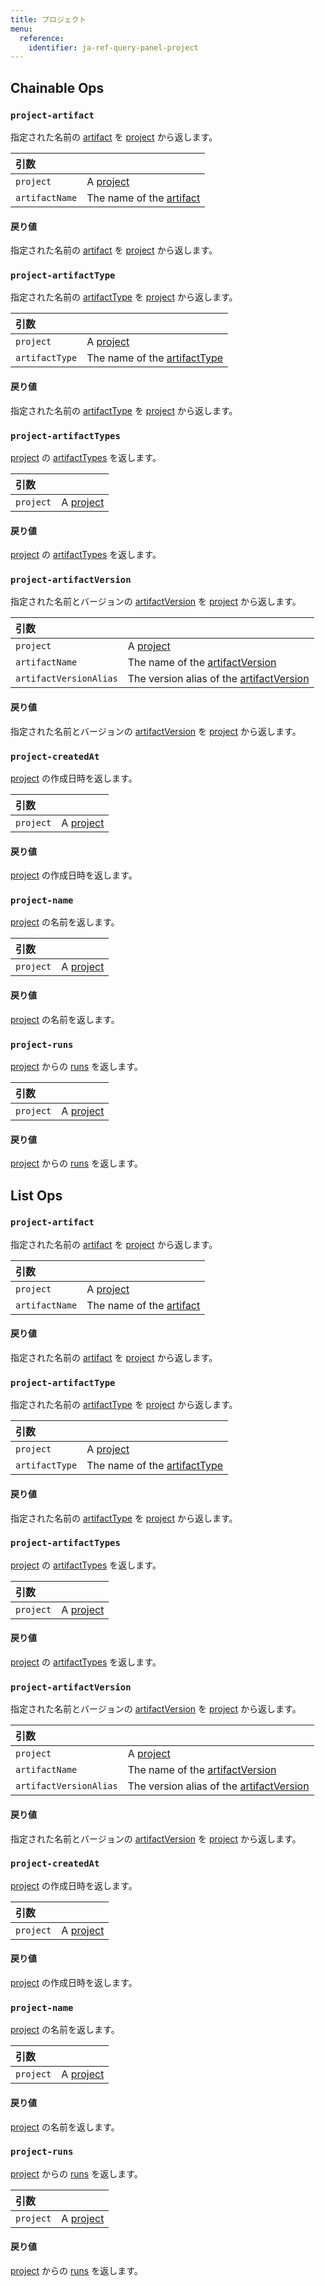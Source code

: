 ---
title: プロジェクト
menu:
  reference:
    identifier: ja-ref-query-panel-project
---

## Chainable Ops
<h3 id="project-artifact"><code>project-artifact</code></h3>

指定された名前の [artifact](artifact) を [project](project) から返します。

| 引数 |  |
| :--- | :--- |
| `project` | A [project](project) |
| `artifactName` | The name of the [artifact](artifact) |

#### 戻り値
指定された名前の [artifact](artifact) を [project](project) から返します。

<h3 id="project-artifactType"><code>project-artifactType</code></h3>

指定された名前の [artifactType](artifact-type) を [project](project) から返します。

| 引数 |  |
| :--- | :--- |
| `project` | A [project](project) |
| `artifactType` | The name of the [artifactType](artifact-type) |

#### 戻り値
指定された名前の [artifactType](artifact-type) を [project](project) から返します。

<h3 id="project-artifactTypes"><code>project-artifactTypes</code></h3>

[project](project) の [artifactTypes](artifact-type) を返します。

| 引数 |  |
| :--- | :--- |
| `project` | A [project](project) |

#### 戻り値
[project](project) の [artifactTypes](artifact-type) を返します。

<h3 id="project-artifactVersion"><code>project-artifactVersion</code></h3>

指定された名前とバージョンの [artifactVersion](artifact-version) を [project](project) から返します。

| 引数 |  |
| :--- | :--- |
| `project` | A [project](project) |
| `artifactName` | The name of the [artifactVersion](artifact-version) |
| `artifactVersionAlias` | The version alias of the [artifactVersion](artifact-version) |

#### 戻り値
指定された名前とバージョンの [artifactVersion](artifact-version) を [project](project) から返します。

<h3 id="project-createdAt"><code>project-createdAt</code></h3>

[project](project) の作成日時を返します。

| 引数 |  |
| :--- | :--- |
| `project` | A [project](project) |

#### 戻り値
[project](project) の作成日時を返します。

<h3 id="project-name"><code>project-name</code></h3>

[project](project) の名前を返します。

| 引数 |  |
| :--- | :--- |
| `project` | A [project](project) |

#### 戻り値
[project](project) の名前を返します。

<h3 id="project-runs"><code>project-runs</code></h3>

[project](project) からの [runs](run) を返します。

| 引数 |  |
| :--- | :--- |
| `project` | A [project](project) |

#### 戻り値
[project](project) からの [runs](run) を返します。

## List Ops
<h3 id="project-artifact"><code>project-artifact</code></h3>

指定された名前の [artifact](artifact) を [project](project) から返します。

| 引数 |  |
| :--- | :--- |
| `project` | A [project](project) |
| `artifactName` | The name of the [artifact](artifact) |

#### 戻り値
指定された名前の [artifact](artifact) を [project](project) から返します。

<h3 id="project-artifactType"><code>project-artifactType</code></h3>

指定された名前の [artifactType](artifact-type) を [project](project) から返します。

| 引数 |  |
| :--- | :--- |
| `project` | A [project](project) |
| `artifactType` | The name of the [artifactType](artifact-type) |

#### 戻り値
指定された名前の [artifactType](artifact-type) を [project](project) から返します。

<h3 id="project-artifactTypes"><code>project-artifactTypes</code></h3>

[project](project) の [artifactTypes](artifact-type) を返します。

| 引数 |  |
| :--- | :--- |
| `project` | A [project](project) |

#### 戻り値
[project](project) の [artifactTypes](artifact-type) を返します。

<h3 id="project-artifactVersion"><code>project-artifactVersion</code></h3>

指定された名前とバージョンの [artifactVersion](artifact-version) を [project](project) から返します。

| 引数 |  |
| :--- | :--- |
| `project` | A [project](project) |
| `artifactName` | The name of the [artifactVersion](artifact-version) |
| `artifactVersionAlias` | The version alias of the [artifactVersion](artifact-version) |

#### 戻り値
指定された名前とバージョンの [artifactVersion](artifact-version) を [project](project) から返します。

<h3 id="project-createdAt"><code>project-createdAt</code></h3>

[project](project) の作成日時を返します。

| 引数 |  |
| :--- | :--- |
| `project` | A [project](project) |

#### 戻り値
[project](project) の作成日時を返します。

<h3 id="project-name"><code>project-name</code></h3>

[project](project) の名前を返します。

| 引数 |  |
| :--- | :--- |
| `project` | A [project](project) |

#### 戻り値
[project](project) の名前を返します。

<h3 id="project-runs"><code>project-runs</code></h3>

[project](project) からの [runs](run) を返します。

| 引数 |  |
| :--- | :--- |
| `project` | A [project](project) |

#### 戻り値
[project](project) からの [runs](run) を返します。